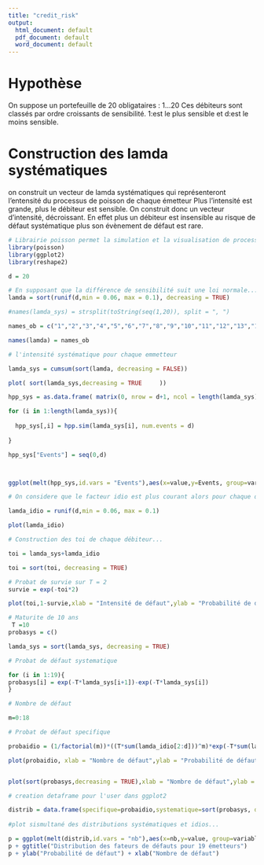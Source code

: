 ```yaml
---
title: "credit_risk"
output:
  html_document: default
  pdf_document: default
  word_document: default
---
```


# Hypothèse
On suppose un portefeuille de 20 obligataires : 1...20
Ces débiteurs sont classés par ordre croissants de sensibilité. 1:est le plus sensible et d:est le moins sensible.


# Construction des lamda systématiques

on construit un vecteur de lamda systématiques qui représenteront l'entensité du processus de poisson de chaque émetteur Plus l'intensité est grande, plus le débiteur est sensible. On construit donc un vecteur d'intensité, décroissant. En effet plus un débiteur est insensible au risque de défaut systématique plus son évènement de défaut est rare.

```r

# Librairie poisson permet la simulation et la visualisation de processus de poisson
library(poisson)
library(ggplot2)
library(reshape2)

d = 20

# En supposant que la différence de sensibilité suit une loi normale... mais ceci dépend de la loi des lamada...
lamda = sort(runif(d,min = 0.06, max = 0.1), decreasing = TRUE)

#names(lamda_sys) = strsplit(toString(seq(1,20)), split = ", ")

names_ob = c("1","2","3","4","5","6","7","8","9","10","11","12","13","14","15","16","17","18","19","20")

names(lamda) = names_ob

# l'intensité systématique pour chaque emmetteur

lamda_sys = cumsum(sort(lamda, decreasing = FALSE))

plot( sort(lamda_sys,decreasing = TRUE     ))

```


```r
hpp_sys = as.data.frame( matrix(0, nrow = d+1, ncol = length(lamda_sys)))

for (i in 1:length(lamda_sys)){
  
  hpp_sys[,i] = hpp.sim(lamda_sys[i], num.events = d)
  
}

hpp_sys["Events"] = seq(0,d)



ggplot(melt(hpp_sys,id.vars = "Events"),aes(x=value,y=Events, group=variable, color=variable))+geom_line()

```



```r
# On considere que le facteur idio est plus courant alors pour chaque débiteur selon la remarque, l'intensité sera moins grande 

lamda_idio = runif(d,min = 0.06, max = 0.1)

plot(lamda_idio)

```

```r
# Construction des toi de chaque débiteur...

toi = lamda_sys+lamda_idio

toi = sort(toi, decreasing = TRUE)
```

```r
# Probat de survie sur T = 2
survie = exp(-toi*2)

plot(toi,1-survie,xlab = "Intensité de défaut",ylab = "Probabilité de défaut", main = "Probabilité de défaut", type = "l")

```


```r
# Maturite de 10 ans
 T =10
probasys = c()

lamda_sys = sort(lamda_sys, decreasing = TRUE)

# Probat de défaut systematique

for (i in 1:19){
probasys[i] = exp(-T*lamda_sys[i+1])-exp(-T*lamda_sys[i])
}

# Nombre de défaut

m=0:18

# Probat de défaut specifique

probaidio = (1/factorial(m))*((T*sum(lamda_idio[2:d]))^m)*exp(-T*sum(lamda_idio[2:d]))

plot(probaidio, xlab = "Nombre de défaut",ylab = "Probabilité de défaut", main = "Distribution des défauts spécifiques", type = "l")


plot(sort(probasys,decreasing = TRUE),xlab = "Nombre de défaut",ylab = "Probabilité de défaut", main = "Distribution des défauts systématiques", type = "l")

# creation detaframe pour l'user dans ggplot2

distrib = data.frame(specifique=probaidio,systematique=sort(probasys, decreasing = TRUE),nb=m)
  
#plot sismultané des distributions systématiques et idios...

p = ggplot(melt(distrib,id.vars = "nb"),aes(x=nb,y=value, group=variable, color=variable))+geom_line()
p + ggtitle("Distribution des fateurs de défauts pour 19 émetteurs")
p + ylab("Probabilité de défaut") + xlab("Nombre de défaut")


```

